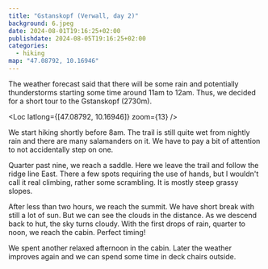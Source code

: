 ```yaml
---
title: "Gstanskopf (Verwall, day 2)"
background: 6.jpeg
date: 2024-08-01T19:16:25+02:00
publishdate: 2024-08-05T19:16:25+02:00
categories:
  - hiking
map: "47.08792, 10.16946"
---
```


The weather forecast said that there will be some rain and potentially
thunderstorms starting some time around 11am to 12am. Thus, we decided for
a short tour to the Gstanskopf (2730m).

<Loc latlong={[47.08792, 10.16946]} zoom={13} />

We start hiking shortly before 8am. The trail is still quite wet from nightly
rain and there are many salamanders on it. We have to pay a bit of attention to
not accidentally step on one.

<Gallery large="true">
  <Rimg src="1.jpeg" alt="Verwall" />
  <Rimg src="3.jpeg" caption="Ridge line towards the Gstanskopf." />
</Gallery>

Quarter past nine, we reach a saddle. Here we leave the trail and follow the
ridge line East. There a few spots requiring the use of hands, but I wouldn't
call it real climbing, rather some scrambling. It is mostly steep grassy slopes.

<Pano src="1.jpeg" alt="View from the Gstanskopf" />

<Gallery>
  <Rimg src="4.jpeg" alt="Gstanskopf summit." />
  <Rimg src="6.jpeg" alt="Gstanskopf summit." />
</Gallery>

After less than two hours, we reach the summit. We have short break with still
a lot of sun. But we can see the clouds in the distance. As we descend back to
hut, the sky turns cloudy. With the first drops of rain, quarter to noon, we
reach the cabin. Perfect timing!

<Rimg src="5.jpeg" caption="View of the Patteriol." />
<Rimg src="7.jpeg" caption="Descending the ridge line." />

We spent another relaxed afternoon in the cabin. Later the weather improves
again and we can spend some time in deck chairs outside.

<Rimg
  src="8.jpeg"
  caption="People were drying there wet clothes after the rain."
/>

<Nextday />
